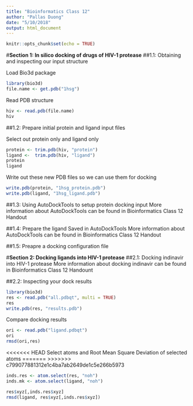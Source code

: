 ```yaml
---
title: "Bioinformatics Class 12"
author: "Pallas Duong"
date: "5/10/2018"
output: html_document
---
```


```r
knitr::opts_chunk$set(echo = TRUE)
```

#**Section 1: In silico docking of drugs of HIV-1 protease**
##1.1: Obtaining and inspecting our input structure 

Load Bio3d package 
```r
library(bio3d)
file.name <- get.pdb("1hsg")
```

Read PDB structure
```r
hiv <- read.pdb(file.name)
hiv
```

##1.2: Prepare initial protein and ligand input files 

Select out protein only and ligand only
```r
protein <- trim.pdb(hiv, "protein")
ligand <-  trim.pdb(hiv, "ligand")
protein 
ligand
```

Write out these new PDB files so we can use them for docking
```r
write.pdb(protein, "1hsg_protein.pdb")
write.pdb(ligand, "1hsg_ligand.pdb")
```

##1.3: Using AutoDockTools to setup protein docking input 
  More information about AutoDockTools can be found in Bioinformatics Class 12 Handout 

##1.4: Prepare the ligand 
  Saved in AutoDockTools 
  More information about AutoDockTools can be found in Bioinformatics Class 12 Handout 

##1.5: Preapre a docking configuration file

#**Section 2: Docking ligands into HIV-1 protease**
##2.1: Docking indinavir into HIV-1 protease 
  More information about docking indinavir can be found in Bioinformatics Class 12 Handount 

##2.2: Inspecting your dock results
```r
library(bio3d)
res <- read.pdb("all.pdbqt", multi = TRUE)
res
write.pdb(res, "results.pdb")
```

Compare docking results 
```r
ori <- read.pdb("ligand.pdbqt")
ori
rmsd(ori,res)
```

<<<<<<< HEAD
Select atoms and Root Mean Square Deviation of selected atoms 
=======
>>>>>>> c799077881312e1c4ba7ab2649de1c5e266b5973
```r
inds.res <- atom.select(res, "noh")
inds.mk <- atom.select(ligand, "noh")

res$xyz[,inds.res$xyz]
rmsd(ligand, res$xyz[,inds.res$xyz])
```







